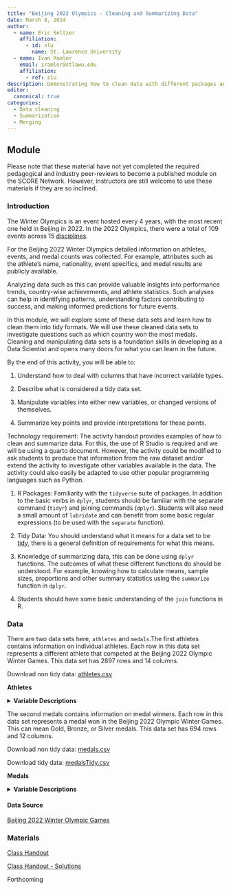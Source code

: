 ```yaml
---
title: "Beijing 2022 Olympics - Cleaning and Summarizing Data"
date: March 8, 2024
author:
  - name: Eric Seltzer
    affiliation:
      - id: slu
        name: St. Lawrence University
  - name: Ivan Ramler
    email: iramler@stlawu.edu
    affiliation:
      - ref: slu
description: Demonstrating how to clean data with different packages and summarise the data using dplyr.
editor: 
  canonical: true
categories:
  - Data cleaning
  - Summarization
  - Merging
---
```


## Module

Please note that these material have not yet completed the required pedagogical and industry peer-reviews to become a published module on the SCORE Network. However, instructors are still welcome to use these materials if they are so inclined.

### Introduction

The Winter Olympics is an event hosted every 4 years, with the most recent one held in Beijing in 2022. In the 2022 Olympics, there were a total of 109 events across 15 [disciplines](https://en.wikipedia.org/wiki/2022_Winter_Olympics#:~:text=.%5B62%5D-,Sports,-%5Bedit%5D){target="_blank"}. 

For the Beijing 2022 Winter Olympics detailed information on athletes, events, and medal counts was collected. For example, attributes such as the athlete's name, nationality, event specifics, and medal results are publicly available. 

Analyzing data such as this can provide valuable insights into performance trends, country-wise achievements, and athlete statistics. Such analyses can help in identifying patterns, understanding factors contributing to success, and making informed predictions for future events.

In this module, we will explore some of these data sets and learn how to clean them into tidy formats. We will use these cleaned data sets to investigate questions such as which country won the most medals. Cleaning and manipulating data sets is a foundation skills in developing as a Data Scientist and opens many doors for what you can learn in the future.

::: {.callout-note collapse="true" title="Learning Objectives" appearance="minimal"}
By the end of this activity, you will be able to:

1.  Understand how to deal with columns that have incorrect variable types.

2.  Describe what is considered a tidy data set.

3.  Manipulate variables into either new variables, or changed versions of themselves.

4.  Summarize key points and provide interpretations for these points.
:::

::: {.callout-note collapse="true" title="Methods" appearance="minimal"}
Technology requirement: The activity handout provides examples of how to clean and summarize data. For this, the use of R Studio is required and we will be using a quarto document. However, the activity could be modified to ask students to produce that information from the raw dataset and/or extend the activity to investigate other variables available in the data. The activity could also easily be adapted to use other popular programming languages such as Python.

1.  R Packages: Familiarity with the `tidyverse` suite of packages. In addition to the basic verbs in `dplyr`, students should be familiar with the separate command (`tidyr`) and joining commands (`dplyr`). Students will also need a small amount of `lubridate` and can benefit from some basic regular expressions (to be used with the `separate` function).

2.  Tidy Data: You should understand what it means for a data set to be [tidy](https://tidyr.tidyverse.org/articles/tidy-data.html){target="_blank"}, there is a general definition of requirements for what this means.

3.  Knowledge of summarizing data, this can be done using `dplyr` functions. The outcomes of what these different functions do should be understood. For example, knowing how to calculate means, sample sizes, proportions and other summary statistics using the `summarize` function in `dplyr`.

4. Students should have some basic understanding of the `join` functions in R.
:::

### Data

There are two data sets here, `athletes` and `medals`.The first athletes contains information on individual athletes. Each row in this data set represents a different athlete that competed at the Beijing 2022 Olympic Winter Games. This data set has 2897 rows and 14 columns.

Download non tidy data: [athletes.csv](athletes.csv)

**Athletes**

<details>

<summary><b>Variable Descriptions</b></summary>



| Variable          | Description                      |
|-------------------|----------------------------------|
| name              | Athlete Name                     |
| short_name        | Athlete Name(short)              |
| gender            | Athlete Gender                   |
| birth_date        | Athlete Date of Birthday         |
| birth_place       | Athlete Place of Birthday        |
| birth_country     | Athlete Country of Birthday      |
| country           | Athlete Country                  |
| country_code      | Athlete Country Code             |
| discipline        | Discipline                       |
| discipline_code   | Discipline Code                  |
| residence_place   | Athlete Residence Place          |
| residence_country | Athlete Residence Country        |
| height_m/ft       | Athlete Height (meters and feet) |
| url               | Athlete Profile Link             |

</details>

The second medals contains information on medal winners. Each row in this data set represents a medal won in the Beijing 2022 Olympic Winter Games. This can mean Gold, Bronze, or Silver medals. This data set has 694 rows and 12 columns.

Download non tidy data: [medals.csv](medals.csv)

Download tidy data: [medalsTidy.csv](medalsTidy.csv)



**Medals**

<details>

<summary><b>Variable Descriptions</b></summary>

| Variable           | Description                       |
|--------------------|-----------------------------------|
| medal_type         | Medal Type (Gold, Bronze, Silver) |
| medal_code         | Medal Number (1, 2, 3)            |
| medal_date         | Date Medal Won                    |
| athlete_short_name | Athlete Name (Short)              |
| athlete_name       | Athlete Name                      |
| athlete_sex        | Athlete Gender                    |
| athlete_link       | Athlete Profile Link              |
| event              | Event Competed In                 |
| country            | Country                           |
| country_code       | Country Code                      |
| discipline         | Discipline                        |
| discipline_code    | Discipline Code                   |

</details>

#### Data Source

[Beijing 2022 Winter Olympic Games](https://www.kaggle.com/datasets/piterfm/beijing-2022-olympics?resource=download){target="_blank"}

### Materials

[Class Handout](Class-Handout.qmd)

[Class Handout - Solutions](Class-Handout-Solutions.qmd)

::: {.callout-note collapse="true" title="Conclusion" appearance="minimal"}

Forthcoming

:::

